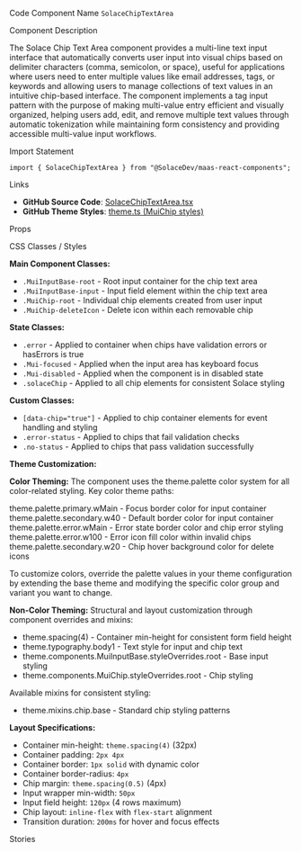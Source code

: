 
<Meta of={SolaceChipTextAreaStories} />

<Title>Chip Text Area</Title>

<Description of={SolaceChipTextAreaStories} />

<Subtitle>Code Component Name</Subtitle>
`SolaceChipTextArea`

<Subtitle>Component Description</Subtitle>

The Solace Chip Text Area component provides a multi-line text input interface that automatically converts user input into visual chips based on delimiter characters (comma, semicolon, or space), useful for applications where users need to enter multiple values like email addresses, tags, or keywords and allowing users to manage collections of text values in an intuitive chip-based interface. The component implements a tag input pattern with the purpose of making multi-value entry efficient and visually organized, helping users add, edit, and remove multiple text values through automatic tokenization while maintaining form consistency and providing accessible multi-value input workflows.

<Subtitle>Import Statement</Subtitle>

```tsx
import { SolaceChipTextArea } from "@SolaceDev/maas-react-components";
```

<Subtitle>Links</Subtitle>

- **GitHub Source Code**: [SolaceChipTextArea.tsx](https://github.com/SolaceDev/maas-react-components/blob/main/src/components/form/SolaceChipTextArea/SolaceChipTextArea.tsx)
- **GitHub Theme Styles**: <a href="https://github.com/SolaceDev/maas-react-components/blob/main/src/resources/theme.ts#:~:text=MuiChip" target="_blank">theme.ts (MuiChip styles)</a>

<Subtitle>Props</Subtitle>

<ArgTypes of={SolaceChipTextAreaStories} />

<Subtitle>CSS Classes / Styles</Subtitle>

**Main Component Classes:**

- `.MuiInputBase-root` - Root input container for the chip text area
- `.MuiInputBase-input` - Input field element within the chip text area
- `.MuiChip-root` - Individual chip elements created from user input
- `.MuiChip-deleteIcon` - Delete icon within each removable chip

**State Classes:**

- `.error` - Applied to container when chips have validation errors or hasErrors is true
- `.Mui-focused` - Applied when the input area has keyboard focus
- `.Mui-disabled` - Applied when the component is in disabled state
- `.solaceChip` - Applied to all chip elements for consistent Solace styling

**Custom Classes:**

- `[data-chip="true"]` - Applied to chip container elements for event handling and styling
- `.error-status` - Applied to chips that fail validation checks
- `.no-status` - Applied to chips that pass validation successfully

**Theme Customization:**

**Color Theming:**
The component uses the theme.palette color system for all color-related styling. Key color theme paths:

<div style={{ display: "flex", alignItems: "center", margin: "8px 0" }}>
	<div
		style={{
			width: "16px",
			height: "16px",
			backgroundColor: "#015B82",
			border: "1px solid rgba(0,0,0,0.2)",
			borderRadius: "3px",
			marginRight: "8px"
		}}
	></div>
	<span>theme.palette.primary.wMain - Focus border color for input container</span>
</div>
<div style={{ display: "flex", alignItems: "center", margin: "8px 0" }}>
	<div
		style={{
			width: "16px",
			height: "16px",
			backgroundColor: "#CFD3D9",
			border: "1px solid rgba(0,0,0,0.2)",
			borderRadius: "3px",
			marginRight: "8px"
		}}
	></div>
	<span>theme.palette.secondary.w40 - Default border color for input container</span>
</div>
<div style={{ display: "flex", alignItems: "center", margin: "8px 0" }}>
	<div
		style={{
			width: "16px",
			height: "16px",
			backgroundColor: "#E94C4E",
			border: "1px solid rgba(0,0,0,0.2)",
			borderRadius: "3px",
			marginRight: "8px"
		}}
	></div>
	<span>theme.palette.error.wMain - Error state border color and chip error styling</span>
</div>
<div style={{ display: "flex", alignItems: "center", margin: "8px 0" }}>
	<div
		style={{
			width: "16px",
			height: "16px",
			backgroundColor: "#C33135",
			border: "1px solid rgba(0,0,0,0.2)",
			borderRadius: "3px",
			marginRight: "8px"
		}}
	></div>
	<span>theme.palette.error.w100 - Error icon fill color within invalid chips</span>
</div>
<div style={{ display: "flex", alignItems: "center", margin: "8px 0" }}>
	<div
		style={{
			width: "16px",
			height: "16px",
			backgroundColor: "#E7E9EC",
			border: "1px solid rgba(0,0,0,0.2)",
			borderRadius: "3px",
			marginRight: "8px"
		}}
	></div>
	<span>theme.palette.secondary.w20 - Chip hover background color for delete icons</span>
</div>

To customize colors, override the palette values in your theme configuration by extending the base theme and modifying the specific color group and variant you want to change.

**Non-Color Theming:**
Structural and layout customization through component overrides and mixins:

- theme.spacing(4) - Container min-height for consistent form field height
- theme.typography.body1 - Text style for input and chip text
- theme.components.MuiInputBase.styleOverrides.root - Base input styling
- theme.components.MuiChip.styleOverrides.root - Chip styling

Available mixins for consistent styling:

- theme.mixins.chip.base - Standard chip styling patterns

**Layout Specifications:**

- Container min-height: `theme.spacing(4)` (32px)
- Container padding: `2px 4px`
- Container border: `1px solid` with dynamic color
- Container border-radius: `4px`
- Chip margin: `theme.spacing(0.5)` (4px)
- Input wrapper min-width: `50px`
- Input field height: `120px` (4 rows maximum)
- Chip layout: `inline-flex` with `flex-start` alignment
- Transition duration: `200ms` for hover and focus effects

<Subtitle>Stories</Subtitle>

<CustomStories />
